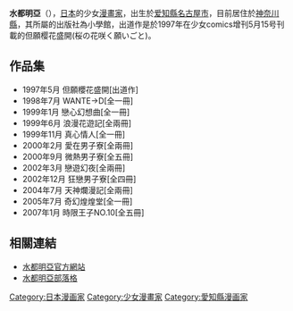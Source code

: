 {{BLP unsourced|time=2020-12-06T11:22:27+00:00}}
{{japanese|japanese=水都 あくあ|kana=みずと あくあ|romaji=Mizuto Akua}}
{{漫畫}}

'''水都明亞'''（{{bd|1973年|9月28日||}}），[[日本|日本]]的少女[[漫畫家|漫畫家]]，出生於[[爱知縣|爱知縣]][[名古屋市|名古屋市]]，目前居住於[[神奈川縣|神奈川縣]]，其所屬的出版社為小學館，出道作是於1997年在少女comics增刊5月15号刊載的但願樱花盛開(桜の花咲く願いごと)。

== 作品集 ==
*1997年5月 但願櫻花盛開[出道作] 
*1998年7月 WANTE→D[全一冊]
*1999年1月 戀心幻想曲[全一冊] 
*1999年6月 浪漫花遊記[全兩冊] 
*1999年11月 真心情人[全一冊] 
*2000年2月 愛在男子寮[全兩冊]
*2000年9月 微熱男子寮[全五冊]
*2002年3月 戀遊幻夜[全兩冊] 
*2002年12月 狂戀男子寮[全四冊]
*2004年7月 天神爛漫記[全兩冊] 
*2005年7月 奇幻煌煌堂[全一冊]
*2007年1月 時限王子NO.10[全五冊]

== 相關連結 ==
* [https://web.archive.org/web/20081007040900/http://aquaizan.com/main.html 水都明亞官方網站]
* [https://web.archive.org/web/20080820144210/http://blog.aquaizan.com/ 水都明亞部落格]

{{Authority control}}
{{DEFAULTSORT:mizuto akua}}
[[Category:日本漫画家|Category:日本漫画家]]
[[Category:少女漫畫家|Category:少女漫畫家]]
[[Category:愛知縣漫画家|Category:愛知縣漫画家]]